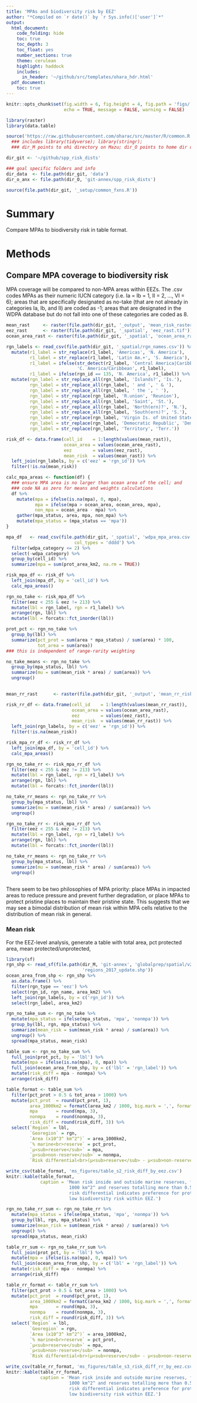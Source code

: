 ```yaml
---
title: 'MPAs and biodiversity risk by EEZ'
author: "*Compiled on `r date()` by `r Sys.info()['user']`*"
output: 
  html_document:
    code_folding: hide
    toc: true
    toc_depth: 3
    toc_float: yes
    number_sections: true
    theme: cerulean
    highlight: haddock
    includes: 
      in_header: '~/github/src/templates/ohara_hdr.html'
  pdf_document:
    toc: true
---
```


``` r

knitr::opts_chunk$set(fig.width = 6, fig.height = 4, fig.path = 'figs/',
                      echo = TRUE, message = FALSE, warning = FALSE)

library(raster)
library(data.table)

source('https://raw.githubusercontent.com/oharac/src/master/R/common.R')
  ### includes library(tidyverse); library(stringr); 
  ### dir_M points to ohi directory on Mazu; dir_O points to home dir on Mazu

dir_git <- '~/github/spp_risk_dists'

### goal specific folders and info
dir_data  <- file.path(dir_git, 'data')
dir_o_anx <- file.path(dir_O, 'git-annex/spp_risk_dists')

source(file.path(dir_git, '_setup/common_fxns.R'))

```

# Summary

Compare MPAs to biodiversity risk in table format.

# Methods

## Compare MPA coverage to biodiversity risk

MPA coverage will be compared to non-MPA areas within EEZs.  The .csv codes MPAs as their numeric IUCN category (i.e. Ia = Ib = 1, II = 2, ..., VI = 6); areas that are specifically designated as no-take (that are not already in categories Ia, Ib, and II) are coded as -1; areas that are designated in the WDPA database but do not fall into one of these categories are coded as 8.

``` r

mean_rast     <- raster(file.path(dir_git, '_output', 'mean_risk_raster_comp.tif'))
eez_rast      <- raster(file.path(dir_git, '_spatial', 'eez_rast.tif'))
ocean_area_rast <- raster(file.path(dir_git, '_spatial', 'ocean_area_rast.tif'))

rgn_labels <- read_csv(file.path(dir_git, '_spatial/rgn_names.csv')) %>%
  mutate(r1_label = str_replace(r1_label, 'Americas', 'N. America'),
         r1_label = str_replace(r1_label, 'Latin Am.+', 'S. America'),
         r1_label = ifelse(str_detect(r2_label, 'Central America|Caribbean'), 
                           'C. America/Caribbean', r1_label),
         r1_label = ifelse(rgn_id == 135, 'N. America', r1_label)) %>%
  mutate(rgn_label = str_replace_all(rgn_label, 'Islands?', 'Is.'),
         rgn_label = str_replace_all(rgn_label, ' and ', ' & '),
         rgn_label = str_replace_all(rgn_label, ' the ', ' '),
         rgn_label = str_replace(rgn_label, 'R.union', 'Reunion'),
         rgn_label = str_replace_all(rgn_label, 'Saint', 'St.'),
         rgn_label = str_replace_all(rgn_label, 'North(ern)?', 'N.'),
         rgn_label = str_replace_all(rgn_label, 'South(ern)?', 'S.'),
         rgn_label = str_replace(rgn_label, 'Virgin Is. of United States', 'US Virgin Is.'),
         rgn_label = str_replace(rgn_label, 'Democratic Republic', 'Dem. Rep.'),
         rgn_label = str_replace(rgn_label, 'Territory', 'Terr.'))

risk_df <- data.frame(cell_id    = 1:length(values(mean_rast)),
                      ocean_area = values(ocean_area_rast),
                      eez        = values(eez_rast),
                      mean_risk  = values(mean_rast)) %>%
  left_join(rgn_labels, by = c('eez' = 'rgn_id')) %>%
  filter(!is.na(mean_risk))

```

``` r

calc_mpa_areas <- function(df) {
  ### ensure MPA area is no larger than ocean area of the cell; and
  ### code NA as zero for means and weights calculations
  df %>%
    mutate(mpa = ifelse(is.na(mpa), 0, mpa),
           mpa = ifelse(mpa > ocean_area, ocean_area, mpa),
           non_mpa = ocean_area - mpa) %>%
    gather(mpa_status, area, mpa, non_mpa) %>%
    mutate(mpa_status = (mpa_status == 'mpa'))
}

mpa_df   <- read_csv(file.path(dir_git, '_spatial', 'wdpa_mpa_area.csv'),
                          col_types = 'dddd') %>%
  filter(wdpa_category <= 2) %>%
  select(-wdpa_category) %>%
  group_by(cell_id) %>%
  summarize(mpa = sum(prot_area_km2, na.rm = TRUE))

risk_mpa_df <- risk_df %>%
  left_join(mpa_df, by = 'cell_id') %>%
  calc_mpa_areas()

```

``` r

rgn_no_take <- risk_mpa_df %>%
  filter(eez < 255 & eez != 213) %>%
  mutate(lbl = rgn_label, rgn = r1_label) %>%
  arrange(rgn, lbl) %>%
  mutate(lbl = forcats::fct_inorder(lbl))

prot_pct <- rgn_no_take %>%
  group_by(lbl) %>%
  summarize(pct_prot = sum(area * mpa_status) / sum(area) * 100,
            tot_area = sum(area))
### this is independent of range-rarity weighting

no_take_means <- rgn_no_take %>%
  group_by(mpa_status, lbl) %>%
  summarize(mu = sum(mean_risk * area) / sum(area)) %>%
  ungroup()
  
```

``` r

mean_rr_rast      <- raster(file.path(dir_git, '_output', 'mean_rr_risk_raster_comp.tif'))

risk_rr_df <- data.frame(cell_id    = 1:length(values(mean_rr_rast)),
                         ocean_area = values(ocean_area_rast),
                         eez        = values(eez_rast),
                         mean_risk  = values(mean_rr_rast)) %>%
  left_join(rgn_labels, by = c('eez' = 'rgn_id')) %>%
  filter(!is.na(mean_risk))

```

``` r

risk_mpa_rr_df <- risk_rr_df %>%
  left_join(mpa_df, by = 'cell_id') %>%
  calc_mpa_areas()

```

``` r

rgn_no_take_rr <- risk_mpa_rr_df %>%
  filter(eez < 255 & eez != 213) %>%
  mutate(lbl = rgn_label, rgn = r1_label) %>%
  arrange(rgn, lbl) %>%
  mutate(lbl = forcats::fct_inorder(lbl))

no_take_rr_means <- rgn_no_take_rr %>%
  group_by(mpa_status, lbl) %>%
  summarize(mu = sum(mean_risk * area) / sum(area)) %>%
  ungroup()

rgn_no_take_rr <- risk_mpa_rr_df %>%
  filter(eez < 255 & eez != 213) %>%
  mutate(lbl = rgn_label, rgn = r1_label) %>%
  arrange(rgn, lbl) %>%
  mutate(lbl = forcats::fct_inorder(lbl))

no_take_rr_means <- rgn_no_take_rr %>%
  group_by(mpa_status, lbl) %>%
  summarize(mu = sum(mean_risk * area) / sum(area)) %>%
  ungroup()
  
```

There seem to be two philosophies of MPA priority: place MPAs in impacted areas to reduce pressure and prevent further degradation, or place MPAs to protect pristine places to maintain their pristine state.  This suggests that we may see a bimodal distribution of mean risk within MPA cells relative to the distribution of mean risk in general.

### Mean risk

For the EEZ-level analysis, generate a table with total area, pct protected area, mean protected/unprotected, 

```r

library(sf)
rgn_shp <- read_sf(file.path(dir_M, 'git-annex', 'globalprep/spatial/v2017', 
                             'regions_2017_update.shp'))
ocean_area_from_shp <- rgn_shp %>%
  as.data.frame() %>%
  filter(rgn_type == 'eez') %>%
  select(rgn_id, rgn_name, area_km2) %>%
  left_join(rgn_labels, by = c('rgn_id')) %>%
  select(rgn_label, area_km2)

rgn_no_take_sum <- rgn_no_take %>%
  mutate(mpa_status = ifelse(mpa_status, 'mpa', 'nonmpa')) %>%
  group_by(lbl, rgn, mpa_status) %>%
  summarize(mean_risk = sum(mean_risk * area) / sum(area)) %>%
  ungroup() %>%
  spread(mpa_status, mean_risk)

table_sum <- rgn_no_take_sum %>%
  full_join(prot_pct, by = 'lbl') %>%
  mutate(mpa = ifelse(is.na(mpa), 0, mpa)) %>%
  full_join(ocean_area_from_shp, by = c('lbl' = 'rgn_label')) %>%
  mutate(risk_diff = mpa - nonmpa) %>%
  arrange(risk_diff)

table_format <- table_sum %>%
  filter(pct_prot > 0.5 & tot_area > 1000) %>%
  mutate(pct_prot  = round(pct_prot, 1),
         area_1000km2 = formatC(area_km2 / 1000, big.mark = ',', format = 'f', digits = 1),
         mpa       = round(mpa, 3), 
         nonmpa    = round(nonmpa, 3), 
         risk_diff = round(risk_diff, 3)) %>%
  select(`Region` = lbl,
         `Georegion` = rgn,
         `Area (x10^3^ km^2^)` = area_1000km2,
         `% marine<br>reserve` = pct_prot,
         `μ<sub>reserve</sub>` = mpa,
         `μ<sub>non-reserve</sub>` = nonmpa,
         `Risk differential<br>(μ<sub>reserve</sub> - μ<sub>non-reserve</sub>)` = risk_diff)

write_csv(table_format, 'ms_figures/table_s2_risk_diff_by_eez.csv')
knitr::kable(table_format, 
             caption = 'Mean risk inside and outside marine reserves, for EEZs greater than 
                        1000 km^2^ and reserves totalling more than 0.5% of EEZ.  Negative 
                        risk differential indicates preference for protecting areas of 
                        low biodiversity risk within EEZ.')
```

```r

rgn_no_take_rr_sum <- rgn_no_take_rr %>%
  mutate(mpa_status = ifelse(mpa_status, 'mpa', 'nonmpa')) %>%
  group_by(lbl, rgn, mpa_status) %>%
  summarize(mean_risk = sum(mean_risk * area) / sum(area)) %>%
  ungroup() %>%
  spread(mpa_status, mean_risk)

table_rr_sum <- rgn_no_take_rr_sum %>%
  full_join(prot_pct, by = 'lbl') %>%
  mutate(mpa = ifelse(is.na(mpa), 0, mpa)) %>%
  full_join(ocean_area_from_shp, by = c('lbl' = 'rgn_label')) %>%
  mutate(risk_diff = mpa - nonmpa) %>%
  arrange(risk_diff)

table_rr_format <- table_rr_sum %>%
  filter(pct_prot > 0.5 & tot_area > 1000) %>%
  mutate(pct_prot  = round(pct_prot, 1),
         area_1000km2 = formatC(area_km2 / 1000, big.mark = ',', format = 'f', digits = 1),
         mpa       = round(mpa, 3), 
         nonmpa    = round(nonmpa, 3), 
         risk_diff = round(risk_diff, 3)) %>%
  select(`Region` = lbl,
         `Georegion` = rgn,
         `Area (x10^3^ km^2^)` = area_1000km2,
         `% marine<br>reserve` = pct_prot,
         `μ<sub>reserve</sub>` = mpa,
         `μ<sub>non-reserve</sub>` = nonmpa,
         `Risk differential<br>(μ<sub>reserve</sub> - μ<sub>non-reserve</sub>)` = risk_diff)

write_csv(table_rr_format, 'ms_figures/table_s3_risk_diff_rr_by_eez.csv')
knitr::kable(table_rr_format, 
             caption = 'Mean risk inside and outside marine reserves, for EEZs greater than 
                        1000 km^2^ and reserves totalling more than 0.5% of EEZ.  Negative 
                        risk differential indicates preference for protecting areas of 
                        low biodiversity risk within EEZ.')
```



